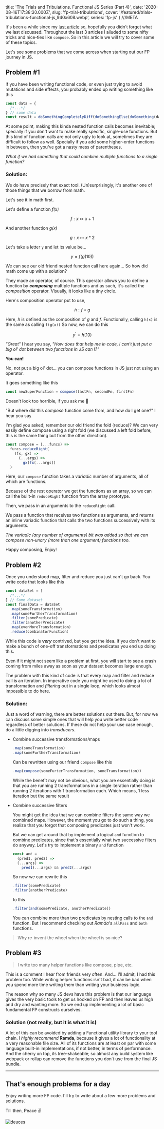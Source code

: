   title: 'The Trials and Tribulations. Functional JS Series (Part 4)',
  date: '2020-08-16T17:38:30.000Z',
  slug: 'fp-trial-tribulations',
  cover: '/featured/trials-tribulations-functional-js_940x608.webp',
  series: 'fp-js'
} ///META

It's been a while since my [last article](/posts/fp-higher-order-functions) so, hopefully you didn't forget what we last discussed. Throughout the last 3 articles I alluded to some nifty tricks and nice-ties like `compose`. So in this article we will try to cover some of these topics.

Let's see some problems that we come across when starting out our FP journey in JS.

## Problem #1

If you have been writing functional code, or even just trying to avoid mutations and side effects, you probably ended up writing something like this

```javascript
const data = {
  /*...*/
} // some data
const result = doSomethingCompletelyDiff(doSomethingElse(doSomething(data)))
```

At some point, making this kinda nested function calls becomes inevitable; specially if you don't want to make really specific, single-use functions. But this kind of function calls are not only ugly to look at, sometimes they are difficult to follow as well. Specially if you add some higher-order functions in between, then you've got a nasty mess of parentheses.

_What if we had something that could combine multiple functions to a single function?_

### Solution:

We do have precisely that exact tool. (Un)surprisingly, it's another one of those things that we borrow from math.

Let's see it in math first.

Let's define a function _f(x)_

$$
f : x \mapsto x + 1
$$

And another function _g(x)_

$$
g : x \mapsto x * 2
$$

Let's take a letter `y` and let its value be...

$$
y = f(g(10))
$$

We can see our old friend nested function call here again... So how did math come up with a solution?

They made an operator, of course. This operator allows you to define a function by **_composing_** multiple functions and as such, it's called the _composition_ operator. Visually, it looks like a tiny circle.

Here's composition operator put to use,

$$
h : f \circ g
$$

Here, _h_ is defined as the composition of _g_ and _f_. Functionally, calling `h(x)` is the same as calling `f(g(x))` So now, we can do this

$$
y^\prime = h(10)
$$

_"Great"_ I hear you say, _"How does that help me in code, I can't just put a big ol' dot between two functions in JS can I?"_

**You can!**

No, not put a big ol' dot... you can compose functions in JS just not using an operator.

It goes something like this

```javascript
const newSuperFunction = compose(lastFn, secondFn, firstFn)
```

Doesn't look too horrible, if you ask me 🤷

"But where did this _compose_ function come from, and how do I get one?" I hear you say

I'm glad you asked, remember our old friend the fold (reduce)? We can very easily define compose using a right fold (we discussed a left fold before, this is the same thing but from the other direction).

```javascript
const compose = (...funcs) =>
  funcs.reduceRight(
    (fx, gx) =>
      (...args) =>
        gx(fx(...args))
  )
```

Here, our `compose` function takes a _variadic_ number of arguments, all of which are functions.

Because of the rest operator we get the functions as an array, so we can call the built-in `reduceRight` function from the array prototype.

Then, we pass in an arguments to the `reduceRight` call.

We pass a function that receives two functions as arguments, and returns an inline variadic function that calls the two functions successively with its arguments.

_The variadic (any number of arguments) bit was added so that we can compose non-unary (more than one argument) functions too_.

Happy composing, Enjoy!

## Problem #2

Once you understood map, filter and reduce you just can't go back. You write code that looks like this

```javascript
const dataSet = [
  /*...*/
] // Some dataset
const finalData = dataSet
  .map(someTransformation)
  .map(someFurtherTransformation)
  .filter(somePredicate)
  .filter(anotherPredicate)
  .map(evenMoreTransformation)
  .reduce(combinatorFunction)
```

While this code is **_very_** contrived, but you get the idea. If you don't want to make a bunch of one-off transformations and predicates you end up doing this.

Even if it might not seem like a problem at first, you will start to see a crash coming from miles away as soon as your dataset becomes large enough.

The problem with this kind of code is that every map and filter and reduce call is an iteration. In imperative code you might be used to doing a lot of transformation and _filtering_ out in a single loop, which looks almost impossible to do here.

### Solution:

Just a word of warning, there are better solutions out there. But, for now we can discuss some simple ones that will help you write better code regardless of better solutions. If these do not help your use case enough, do a little digging into _transducers_.

- Combine successive transformations/maps

  ```javascript
  .map(someTransformation)
  .map(someFurtherTransformation)
  ```

  Can be rewritten using our friend `compose` like this

  ```javascript
  .map(compose(someFurterTransformation, someTransformation))
  ```

  While the benefit may not be obvious, what you are essentially doing is that you are running 2 transformations in a single iteration rather than running 2 iterations with 1 transformation each. Which means, 1 less iteration but the same result

- Combine successive filters

  You might get the idea that we can combine filters the same way we combined maps.
  However, the moment you go to do such a thing, you realize that you forgot that composing predicates just won't work.

  But we can get around that by implement a logical `and` function to combine predicates, since that's essentially what two successive filters do anyway.
  Let's try to implement a binary `and` function

  ```javascript
  const and =
    (pred1, pred2) =>
    (...args) =>
      pred1(...args) && pred2(...args)
  ```

  So now we can rewrite this

  ```javascript
  .filter(somePredicate)
  .filter(anotherPredicate)
  ```

  to this

  ```javascript
  .filter(and(somePredicate, anotherPredicate))
  ```

  You can combine more than two predicates by nesting calls to the `and` function. But I recommend checking out _Ramda_'s `allPass` and `both` functions.

> Why re-invent the wheel when the wheel is so nice?

## Problem #3

> I write too many helper functions like compose, pipe, etc.

This is a comment I hear from friends very often. And... I'll admit, I had this problem too. While writing helper functions isn't bad, it can be bad when you spend more time writing them than writing your business logic.

The reason why so many JS devs have this problem is that our language gives the very basic tools to get us hooked on FP and then leaves us high and dry and wanting more. So we end up implementing a lot of basic fundamental FP constructs ourselves.

### Solution (not really, but it is what it is)

A lot of this can be avoided by adding a Functional utility library to your tool chain. I _highly recommend_ **Ramda**, because it gives a lot of functionality at a very reasonable file size. All of its functions are at least on par with some language built-in implementations, if not better, in terms of performance. And the cherry on top, its tree-shakeable; so almost any build system like webpack or rollup can remove the functions you don't use from the final JS bundle.

---

## That's enough problems for a day

Enjoy writing more FP code. I'll try to write about a few more problems and solutions.

Till then, Peace ✌️

![deuces](/images/679493a2b51cda300edb28d7d078267a_500x281.webp)
